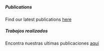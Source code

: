 ::: {.content-visible when-profile="english"}

<h5>Publications</h5>

Find our latest publications [here](https://scholar.google.com/citations?hl=en&user=r3uNsO8AAAAJ&sortby=pubdate&view_op=list_works&authuser=7&gmla=AMpAcmQoos5VGHR-mBFvIFs0_yMpVkxnjxCyQ3jWROPHEZ7Hl2UjBMi2JZcsGhK1DhXaiPfgcCkUfqlOJ5rJoEsy)

:::

::: {.content-visible when-profile="spanish"}

<h5>Trabajos realizados</h5>

Encontra nuestras ultimas publicaciones [aquí](https://scholar.google.com/citations?hl=en&user=r3uNsO8AAAAJ&sortby=pubdate&view_op=list_works&authuser=7&gmla=AMpAcmQoos5VGHR-mBFvIFs0_yMpVkxnjxCyQ3jWROPHEZ7Hl2UjBMi2JZcsGhK1DhXaiPfgcCkUfqlOJ5rJoEsy)

:::

